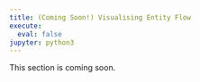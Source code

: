 ```yaml
---
title: (Coming Soon!) Visualising Entity Flow
execute:
  eval: false
jupyter: python3
---
```


:::{.callout-note}

This section is coming soon.

:::
